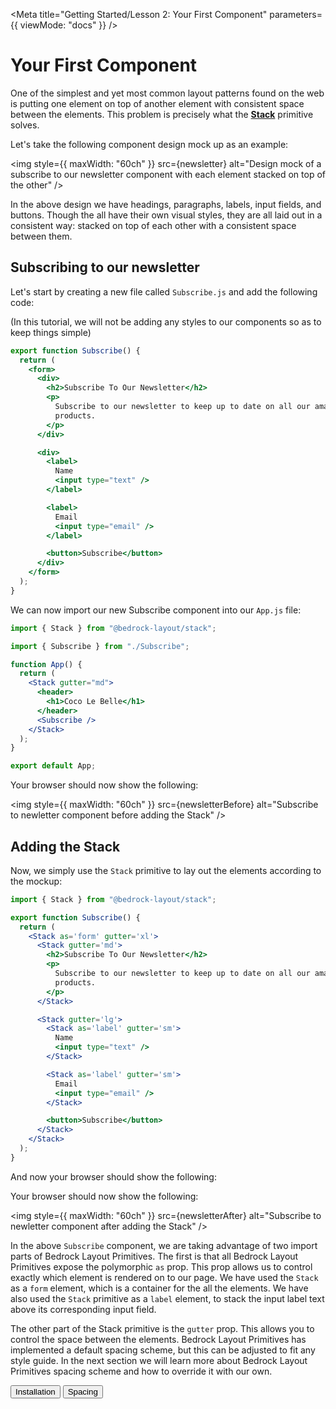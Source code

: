 
<Meta
  title="Getting Started/Lesson 2: Your First Component"
  parameters={{ viewMode: "docs" }}
/>

# Your First Component

One of the simplest and yet most common layout patterns found on the web is putting one element on top of another element with consistent space between the elements. This problem is precisely what the [**Stack**](http://localhost:9001/?path=/docs/spacer-components-stack) primitive solves.

Let's take the following component design mock up as an example:

<img
  style={{ maxWidth: "60ch" }}
  src={newsletter}
  alt="Design mock of a subscribe to our newsletter component with each element stacked on top of the other"
/>

In the above design we have headings, paragraphs, labels, input fields, and buttons. Though the all have their own visual styles, they are all laid out in a consistent way: stacked on top of each other with a consistent space between them.

## Subscribing to our newsletter

Let's start by creating a new file called `Subscribe.js` and add the following code:

(In this tutorial, we will not be adding any styles to our components so as to keep things simple)

```jsx
export function Subscribe() {
  return (
    <form>
      <div>
        <h2>Subscribe To Our Newsletter</h2>
        <p>
          Subscribe to our newsletter to keep up to date on all our amazing
          products.
        </p>
      </div>

      <div>
        <label>
          Name
          <input type="text" />
        </label>

        <label>
          Email
          <input type="email" />
        </label>

        <button>Subscribe</button>
      </div>
    </form>
  );
}
```

We can now import our new Subscribe component into our `App.js` file:

```jsx
import { Stack } from "@bedrock-layout/stack";

import { Subscribe } from "./Subscribe";

function App() {
  return (
    <Stack gutter="md">
      <header>
        <h1>Coco Le Belle</h1>
      </header>
      <Subscribe />
    </Stack>
  );
}

export default App;
```

Your browser should now show the following:

<img
  style={{ maxWidth: "60ch" }}
  src={newsletterBefore}
  alt="Subscribe to newletter component before adding the Stack"
/>

## Adding the Stack

Now, we simply use the `Stack` primitive to lay out the elements according to the mockup:

```jsx
import { Stack } from "@bedrock-layout/stack";

export function Subscribe() {
  return (
    <Stack as='form' gutter='xl'>
      <Stack gutter='md'>
        <h2>Subscribe To Our Newsletter</h2>
        <p>
          Subscribe to our newsletter to keep up to date on all our amazing
          products.
        </p>
      </Stack>

      <Stack gutter='lg'>
        <Stack as='label' gutter='sm'>
          Name
          <input type="text" />
        </Stack>

        <Stack as='label' gutter='sm'>
          Email
          <input type="email" />
        </Stack>

        <button>Subscribe</button>
      </Stack>
    </Stack>
  );
}
```

And now your browser should show the following:

Your browser should now show the following:

<img
  style={{ maxWidth: "60ch" }}
  src={newsletterAfter}
  alt="Subscribe to newletter component after adding the Stack"
/>

In the above `Subscribe` component, we are taking advantage of two import parts of Bedrock Layout Primitives. The first is that all Bedrock Layout Primitives expose the polymorphic `as` prop. This prop allows us to control exactly which element is rendered on to our page. We have used the `Stack` as a `form` element, which is a container for the all the elements. We have also used the `Stack` primitive as a `label` element, to stack the input label text above its corresponding input field.

The other part of the Stack primitive is the `gutter` prop. This allows you to control the space between the elements. Bedrock Layout Primitives has implemented a default spacing scheme, but this can be adjusted to fit any style guide. In the next section we will learn more about Bedrock Layout Primitives spacing scheme and how to override it with our own.

<Inline switchAt="25rem" stretch={1} gutter="md" minItemWidth="fit-content">
  <Button
    as="a"
    href="/?path=/docs/getting-started-lesson-1-installation--page"
  >
    Installation
  </Button>
  <span />
  <Button as="a" href="/?path=/docs/getting-started-lesson-3-spacing--page">
    Spacing
  </Button>
</Inline>
